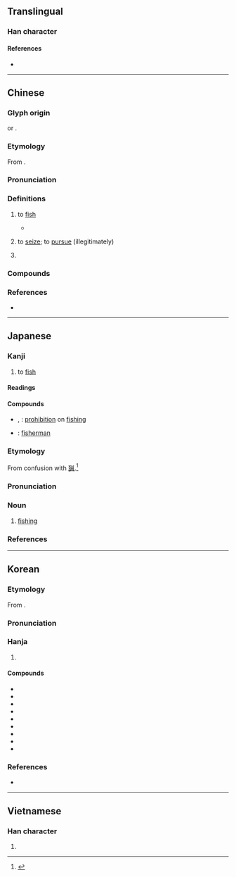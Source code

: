 {{also|渔}}
{{character info}}
==Translingual==

===Han character===
{{stroke order|strokes=14}}
{{stroke order|type=jbw|strokes=14}}
{{Han char|rn=85|rad=水|as=11|sn=14|four=37136|canj=ENWF|ids=⿰氵魚}}

====References====
* {{Han ref|kx=0644.210|dkj=18101|dj=1052.050|hdz=31726.100|uh=6F01|ud=28417|bh=BAAE|bd=47790}}

----

==Chinese==
{{zh-forms|s=渔|alt=𩼪}}

===Glyph origin===
{{Han etym}}
{{Han compound|水|魚|ls=ic}} or {{Han compound|水|魚|ls=psc|t1=water|c1=s|c2=p|nocap=1}}.

===Etymology===
From {{och-l|魚|fish}}.

===Pronunciation===
{{zh-pron
|m=yú
|m-s=
|c=jyu4
|c-t=
|g=
|h=pfs=
|j=
|mb=ngṳ̂
|md=ngṳ̀
|mn=xm,zz,kh,ph:hî/qz:hîr/tp:hû/xm,tw:gû/qz:gîr/zz:gî
|mn_note=hî/hîr/hû - vernacular; gû/gîr/gî - literary
|mn-t=
|w=3hhy
|x=
|mc=y
|oc=y
|cat=v
}}

===Definitions===
{{zh-hanzi}}

# {{zh-no-solo}} to [[fish]]
#: {{zh-x|漁民|fishermen}}
#: {{zh-x|漁船|'''fishing''' boat}}
#: {{zh-x|漁業|fishery}}
#: {{zh-x|休漁|to halt '''fishing'''}}
#* {{zh-x|譬 之 若 漁 深淵，其 得 魚 也 大，其 為{wéi} 害 也 亦 大。|ref=Lvshi Chunqiu}}
# {{zh-no-solo}} to [[seize]]; to [[pursue]] (illegitimately)
#: {{zh-x|漁利|to '''reap''' unfair gains}}
# {{surname|zh}}

===Compounds===
{{zh-der|冰島漁夫|侵漁|坐收漁利|漁船|漁奪|漁汛|漁戶|漁家|漁網|漁產|漁獵|漁會|漁艇|漁歌|涸漁|漁樵記|漁色|漁陽摻撾|漁撈|漁火|漁陽弄|漁獲|漁獲量|漁郎|漁陽鞞鼓|淡水漁業|漁業|漁利|漁民|漁政船|漁業氣象|漁翁之利|漁港|漁娘|漁霸|漁輪|漁舟|漁翁得利|漁民團體|漁民保險|漁村|漁婆|漁唱|漁人之利|漁人|漁翁|涸澤而漁|海洋漁業|漁人得利|漁梁|漁夫|漁獵時代|漁場|漁民節|漁具|漁父|漁鼓|漁經獵史|網漁業|遠洋漁業|竭澤而漁|養殖漁業|近海漁業|漁峽口|漁洋關|休漁期}}

===References===
* {{R:yue:Hanzi}}

----

==Japanese==

===Kanji===
{{ja-kanji|grade=4|rs=水11}}

# to [[fish]]

====Readings====
{{ja-readings
|goon=ご
|kanon=ぎょ<ぎよ
|kanyoon=りょう<れふ
|kun=すなど-る, いさ-る, すなどり, あさ-る
}}

====Compounds====
{{der-top|Compounds}}
* {{ja-r|禁%漁|きん%りょう}}, {{ja-r|禁%漁|きん%ぎょ}}: [[prohibition]] on [[fishing]]
* {{ja-r|漁%師|りょう%し}}: [[fisherman]]
{{der-bottom}}

===Etymology===
{{ja-kanjitab|りょう|yomi=kanyoon}}
From confusion with [[猟]].<ref name="DJR">{{R:Daijirin}}</ref>

===Pronunciation===
{{ja-pron|yomi=kanyoon|りょう|acc=1|acc_ref=DJR}}

===Noun===
{{ja-noun|りょう|hhira=れふ}}

# {{lb|ja|business|sort=りょう}} [[fishing]]

===References===
<references/>

----

==Korean==

===Etymology===
From {{der|ko|ltc|-}} {{ltc-l|漁|id=1}}.

{{collapse|
* {{hanja-dongguk|ᅌᅥᆼ|nge}}
* {{hanja-hunmong|어|e|人類#중02B}}
|Historical readings
|bg=#FFFFFF}}

===Pronunciation===
{{ko-hanja-pron|어}}

===Hanja===
{{ko-hanja-search}}
{{ko-hanja|[[고기]] [[잡다|잡을]]|어}}

# {{hanja form of|어|to [[fish]]}}

====Compounds====
{{der-top3|Compounds}}
* {{ko-l|어부|漁夫}}
* {{ko-l|어선|漁船}}
* {{ko-l|어촌|漁村}}
* {{ko-l|어장|漁場}}
* {{ko-l|어망|漁網}}
* {{ko-l|어업|漁業}}
* {{ko-l|어로|漁撈}}
* {{ko-l|어민|漁民}}
* {{ko-l|어항|漁港}}
{{der-bottom}}

===References===
* {{R:hanjadoc|6317}}

----

==Vietnamese==

===Han character===
{{vi-readings|reading=ngư|rs=水11}}

# {{rfdef|vi|sort=水11}}